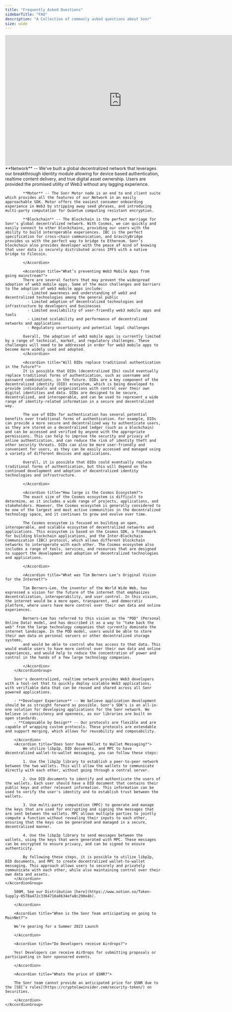 ```yaml
---
title: "Frequently Asked Questions"
sidebarTitle: "FAQ"
description: "A Collection of commonly asked questions about Sonr"
size: wide
---
```


<iframe
  width="750"
  height="422"
  src="https://www.youtube-nocookie.com/embed/lJloI0ugJI8?controls=0"
  title="How the DWeb works under the hood"
  frameborder="0"
  allow="accelerometer; autoplay; clipboard-write; encrypted-media; gyroscope; picture-in-picture"
  allowfullscreen
></iframe>

<br />

<Tabs>
  <Tab title="General">
    <AccordionGroup>
        <Accordion title="What Components make up the Sonr stack?">
            **Network** -- We've built a global decentralized network that leverages our breakthrough identity module allowing for device based authentication, realtime content delivery, and true digital asset ownership. Users are provided the promised utility of Web3 without any lagging experience.

            **Motor** -- The Sonr Motor node is an end to end client suite which provides all the features of our Network in an easily approachable SDK. Motor offers the easiest consumer onboarding experience in Web3 by stripping away seed phrases, and introducing multi-party computation for Quantum computing resistant encryption.

            **Blockchain** -- The Blockchain is the perfect marriage for Sonr's global decentralized network. With Cosmos, we can quickly and easily connect to other blockchains, providing our users with the ability to build interoperable experiences. IBC is the perfect specification for cross-chain communication, and GravityBridge provides us with the perfect way to bridge to Ethereum. Sonr’s blockchain also provides developer with the peace of mind of knowing that user data is securely distributed across IPFS with a native bridge to Filecoin.

            </Accordion>

            <Accordion title="What’s preventing Web3 Mobile Apps from going mainstream?">
            There are several factors that may prevent the widespread adoption of web3 mobile apps. Some of the main challenges and barriers to the adoption of web3 mobile apps include:
              - Limited awareness and understanding of web3 and decentralized technologies among the general public
              - Limited adoption of decentralized technologies and infrastructure by developers and businesses
              - Limited availability of user-friendly web3 mobile apps and tools
              - Limited scalability and performance of decentralized networks and applications
              - Regulatory uncertainty and potential legal challenges

            Overall, the adoption of web3 mobile apps is currently limited by a range of technical, market, and regulatory challenges. These challenges will need to be addressed in order for web3 mobile apps to become more widely used and adopted.
            </Accordion>

            <Accordion title="Will DIDs replace traditional authentication in the future?">
            It is possible that DIDs (decentralized IDs) could eventually replace traditional forms of authentication, such as username and password combinations, in the future. DIDs are a key component of the decentralized identity (DID) ecosystem, which is being developed to provide individuals and organizations with control over their own digital identities and data. DIDs are designed to be secure, decentralized, and interoperable, and can be used to represent a wide range of identity-related information in a secure and decentralized way.

            The use of DIDs for authentication has several potential benefits over traditional forms of authentication. For example, DIDs can provide a more secure and decentralized way to authenticate users, as they are stored on a decentralized ledger (such as a blockchain) and can be accessed and verified by anyone with the appropriate permissions. This can help to improve the security and privacy of online authentication, and can reduce the risk of identity theft and other security threats. DIDs can also be more user-friendly and convenient for users, as they can be easily accessed and managed using a variety of different devices and applications.

            Overall, it is possible that DIDs could eventually replace traditional forms of authentication, but this will depend on the continued development and adoption of decentralized identity technologies and infrastructure.

            </Accordion>

            <Accordion title="How large is the Cosmos Ecosystem?">
            The exact size of the Cosmos ecosystem is difficult to determine, as it includes a wide range of projects, applications, and stakeholders. However, the Cosmos ecosystem is generally considered to be one of the largest and most active communities in the decentralized technology space, and it continues to grow and evolve over time.

            The Cosmos ecosystem is focused on building an open, interoperable, and scalable ecosystem of decentralized networks and applications. This ecosystem is based on the Cosmos SDK, a framework for building blockchain applications, and the Inter-Blockchain Communication (IBC) protocol, which allows different blockchain networks to interoperate with each other. The Cosmos ecosystem also includes a range of tools, services, and resources that are designed to support the development and adoption of decentralized technologies and applications.

            </Accordion>

            <Accordion title="What was Tim Berners Lee’s Original Vision for the Internet?">

            Tim Berners-Lee, the inventor of the World Wide Web, has expressed a vision for the future of the internet that emphasizes decentralization, interoperability, and user control. In this vision, the internet would be a more open, transparent, and democratic platform, where users have more control over their own data and online experiences.

            Berners-Lee has referred to this vision as the "POD" (Personal Online Data) model, and has described it as a way to "take back the web" from the large technology companies that currently dominate the internet landscape. In the POD model, users would be able to store their own data on personal servers or other decentralized storage systems,
            and would be able to control who has access to that data. This would enable users to have more control over their own data and online experiences, and would help to reduce the concentration of power and control in the hands of a few large technology companies.

            </Accordion>
        </AccordionGroup>

  </Tab>
  <Tab title="Developers">
    <AccordionGroup>
        <Accordion title="Why build on Sonr?">

        Sonr's decentralized, realtime network provides Web3 developers with a tool-set that to quickly deploy scalable Web3 applications, with verifiable data that can be reused and shared across all Sonr powered applications.

        - **Developer Experience** -- We believe application development should be as straight forward as possible. Sonr's SDK's is an all-in-one solution for developing applications for the Sonr network. We believe in consistency and openness, as our libraries are built on open standards.
        - **Composable by Design** -- Our protocols are flexible and are capable of wrapping custom protocols. These protocols are extendable and support merging, which allows for reusability and composability.

        </Accordion>
        <Accordion title="Does Sonr have Wallet to Wallet Messaging?">
            We utilize libp2p, DID documents, and MPC to have decentralized wallet-to-wallet messaging, you can follow these steps:

            1. Use the libp2p library to establish a peer-to-peer network between the two wallets. This will allow the wallets to communicate directly with each other, without going through a central server.

            2. Use DID documents to identify and authenticate the users of the wallets. Each user should have a DID document that contains their public keys and other relevant information. This information can be used to verify the user's identity and to establish trust between the wallets.

            3. Use multi-party computation (MPC) to generate and manage the keys that are used for encrypting and signing the messages that are sent between the wallets. MPC allows multiple parties to jointly compute a function without revealing their inputs to each other, ensuring that the keys can be generated and managed in a secure, decentralized manner.

            4. Use the libp2p library to send messages between the wallets, using the keys that were generated with MPC. These messages can be encrypted to ensure privacy, and can be signed to ensure authenticity.

            By following these steps, it is possible to utilize libp2p, DID documents, and MPC to create decentralized wallet-to-wallet messaging. This approach allows users to securely and privately communicate with each other, while also maintaining control over their own data and assets.
        </Accordion>
    </AccordionGroup>

  </Tab>
  <Tab title="Token">
    <AccordionGroup>
        <Accordion title="What is the Total Supply of Tokens?">

        500M, See our Distribution [here](https://www.notion.so/Token-Supply-0578a472c3364718a8634efa8c290e4b).

        </Accordion>

        <Accordion title="When is the Sonr Team anticipating on going to MainNet?">

        We’re gearing for a Summer 2023 Launch

        </Accordion>

        <Accordion title="Do Developers receive Airdrops?">

        Yes! Developers can receive AirDrops for submitting proposals or participating in Sonr sponsored events.

        </Accordion>

        <Accordion title="Whats the price of $SNR?">

        The Sonr team cannot provide an anticipated price for $SNR due to the [SEC’s rules](https://cryptolawinsider.com/security-token/) on Securities.

        </Accordion>
    </AccordionGroup>

  </Tab>
</Tabs>
<br />
